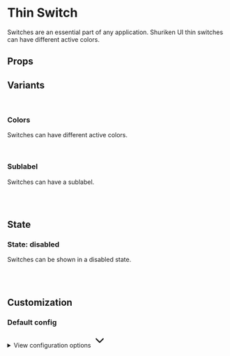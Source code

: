
<Meta of={SwitchThinStories} />

# Thin Switch

Switches are an essential part of any application. Shuriken UI thin switches can have different active colors.

<Primary />

## Props

<Controls />

## Variants

<br />

### Colors

Switches can have different active colors.

<div className="flex gap-2 bg-slate-100 dark:bg-slate-900 p-6 rounded-sm">
  <Story of={SwitchThinStories.ColorPrimary} />
  <Story of={SwitchThinStories.ColorInfo} />
  <Story of={SwitchThinStories.ColorSuccess} />
  <Story of={SwitchThinStories.ColorWarning} />
  <Story of={SwitchThinStories.ColorDanger} />
</div>

<br />

### Sublabel

Switches can have a sublabel.

<div className="flex gap-2 bg-slate-100 dark:bg-slate-900 p-6 rounded-sm">
  <Story of={SwitchThinStories.Sublabel} />
</div>

<br />
<br />

## State

### State: disabled

Switches can be shown in a disabled state.

<div className="flex gap-2 bg-slate-100 dark:bg-slate-900 p-6 rounded-sm">
  <Story of={SwitchThinStories.DisabledPrimary} />
  <Story of={SwitchThinStories.DisabledInfo} />
  <Story of={SwitchThinStories.DisabledSuccess} />
  <Story of={SwitchThinStories.DisabledWarning} />
  <Story of={SwitchThinStories.DisabledDanger} />
</div>

<br />
<br />

## Customization

### Default config

<div class="relative">
  <details class="relative bg-slate-50 border border-slate-200 rounded-lg p-4 [&>summary>svg]:open:-rotate-180">
    <summary class="list-none cursor-pointer">
      <span class="font-sans text-slate-500">View configuration options</span>
      <svg
        class="w-5 h-5 text-slate-500 absolute top-5 end-4 transition-transform duration-300"
        xmlns="http://www.w3.org/2000/svg"
        width="32"
        height="32"
        viewBox="0 0 24 24"
      >
        <path
          fill="none"
          stroke="currentColor"
          stroke-linecap="round"
          stroke-linejoin="round"
          stroke-width="2"
          d="m6 9l6 6l6-6"
        />
      </svg>
    </summary>

    <div class="!mt-4">
      <pre >
        {JSON.stringify(defaultSwitchThinConfig, null, 2)}
      </pre>
    </div>

  </details>
</div>
